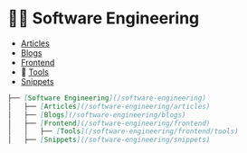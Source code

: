 # 🧑‍💻 Software Engineering

- [Articles](/software-engineering/articles)
- [Blogs](/software-engineering/blogs)
- [Frontend](/software-engineering/frontend)
- 📁 [Tools](/software-engineering/frontend/tools)
- [Snippets](/software-engineering/snippets)


```markdown copy filename="page-structure.md"
├── [Software Engineering](/software-engineering)
│   ├── [Articles](/software-engineering/articles)
│   ├── [Blogs](/software-engineering/blogs)
│   ├── [Frontend](/software-engineering/frontend)
│   │   ├── [Tools](/software-engineering/frontend/tools)
│   ├── [Snippets](/software-engineering/snippets)
```